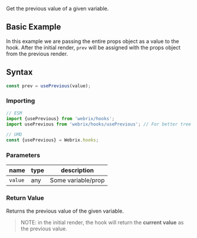 
Get the previous value of a given variable.

## Basic Example

<Example file='hooks/useprevious/BasicExample' height={150}/>

In this example we are passing the entire props object as a value to the hook.
After the initial render, `prev` will be assigned with the props object from the previous render.

## Syntax

```js
const prev = usePrevious(value);
```

### Importing

```jsx
// ESM
import {usePrevious} from 'webrix/hooks';
import usePrevious from 'webrix/hooks/usePrevious'; // For better tree shaking

// UMD
const {usePrevious} = Webrix.hooks;
```

### Parameters

name|type|description
---|---|---
`value`|any|Some variable/prop

### Return Value

Returns the previous value of the given variable.

> NOTE: in the initial render, the hook will return the **current value** as the previous value.

